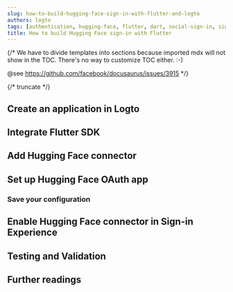 ```yaml
---
slug: how-to-build-hugging-face-sign-in-with-flutter-and-logto
authors: logto
tags: [authentication, hugging-face, flutter, dart, social-sign-in, sign-in, login]
title: How to build Hugging Face sign-in with Flutter
---
```


{/*
  We have to divide templates into sections because imported mdx will not show in the TOC.
  There's no way to customize TOC either. :-)

  @see https://github.com/facebook/docusaurus/issues/3915
*/}



{/* truncate */}

<Intro connector={connector} sdk="Flutter" link="https://flutter.dev/" />

## Create an application in Logto

<CreateApplication type="Native app" framework="Flutter" />

## Integrate Flutter SDK

<IntegrateSdk />

## Add Hugging Face connector

<AddSocialConnector connector={connector} framework="Flutter" />

## Set up Hugging Face OAuth app

<ConnectorGuide />

### Save your configuration

<SaveYourConfiguration connector={connector} />

## Enable Hugging Face connector in Sign-in Experience

<EnableSocialConnector connector={connector} />

## Testing and Validation

<TestingAndValidation connector={connector} sdk="Flutter" />

## Further readings

<FurtherReadings />